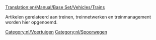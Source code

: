 [[Translation:en/Manual/Base Set/Vehicles/Trains]]

{{nl/artikel principaal}}

Artikelen gerelateerd aan treinen, treinnetwerken en treinmanagement worden hier opgenoemd.

[[Category:nl/Voertuigen]]
[[Category:nl/Spoorwegen]]